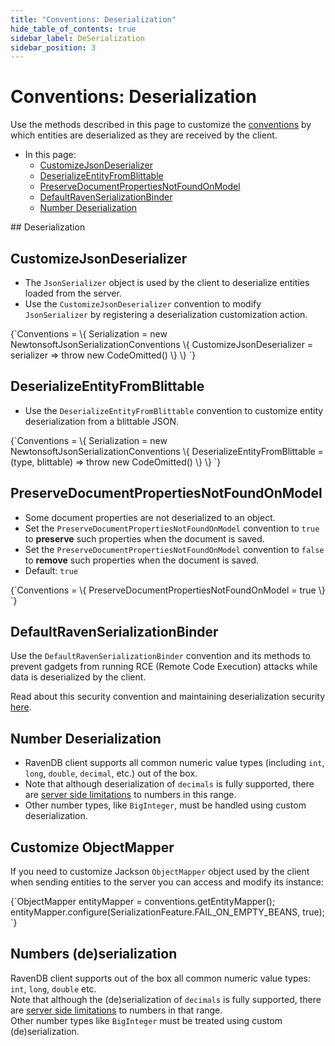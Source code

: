 ---
title: "Conventions: Deserialization"
hide_table_of_contents: true
sidebar_label: DeSerialization
sidebar_position: 3
---




# Conventions: Deserialization
<LanguageSwitcher supportedLanguages={supportedLanguages} />
<LanguageContent language="csharp">

<Admonition type="note" title="Note">

Use the methods described in this page to customize the [conventions](../../client-api/configuration/conventions.mdx) 
by which entities are deserialized as they are received by the client.  

* In this page:  
  * [CustomizeJsonDeserializer](../../client-api/configuration/deserialization.mdx#customizejsondeserializer)  
  * [DeserializeEntityFromBlittable](../../client-api/configuration/deserialization.mdx#deserializeentityfromblittable)  
  * [PreserveDocumentPropertiesNotFoundOnModel](../../client-api/configuration/deserialization.mdx#preservedocumentpropertiesnotfoundonmodel)  
  * [DefaultRavenSerializationBinder](../../client-api/configuration/deserialization.mdx#defaultravenserializationbinder)  
  * [Number Deserialization](../../client-api/configuration/deserialization.mdx#number-deserialization)  

</Admonition>
## Deserialization

## CustomizeJsonDeserializer

* The `JsonSerializer` object is used by the client to deserialize entities 
  loaded from the server.  
* Use the `CustomizeJsonDeserializer` convention to modify `JsonSerializer` 
  by registering a deserialization customization action.  

<TabItem value="customize_json_deserializer" label="customize_json_deserializer">
<CodeBlock language="csharp">
{`Conventions =
\{
    Serialization = new NewtonsoftJsonSerializationConventions
    \{
        CustomizeJsonDeserializer = serializer => throw new CodeOmitted()
    \}
\}
`}
</CodeBlock>
</TabItem>

## DeserializeEntityFromBlittable

* Use the `DeserializeEntityFromBlittable` convention to customize entity 
  deserialization from a blittable JSON.  

<TabItem value="DeserializeEntityFromBlittable" label="DeserializeEntityFromBlittable">
<CodeBlock language="csharp">
{`Conventions =
\{
    Serialization = new NewtonsoftJsonSerializationConventions
    \{
        DeserializeEntityFromBlittable = (type, blittable) => throw new CodeOmitted()
    \}
\}
`}
</CodeBlock>
</TabItem>

## PreserveDocumentPropertiesNotFoundOnModel

* Some document properties are not deserialized to an object.  
* Set the `PreserveDocumentPropertiesNotFoundOnModel` convention to `true` 
  to **preserve** such properties when the document is saved.  
* Set the `PreserveDocumentPropertiesNotFoundOnModel` convention to `false` 
  to **remove** such properties when the document is saved.  
* Default: `true`  

<TabItem value="preserve_doc_props_not_found_on_model" label="preserve_doc_props_not_found_on_model">
<CodeBlock language="csharp">
{`Conventions =
\{
    PreserveDocumentPropertiesNotFoundOnModel = true
\}
`}
</CodeBlock>
</TabItem>

## DefaultRavenSerializationBinder

Use the `DefaultRavenSerializationBinder` convention and its methods to 
prevent gadgets from running RCE (Remote Code Execution) attacks while 
data is deserialized by the client.  

Read about this security convention and maintaining deserialization security 
[here](../../client-api/security/deserialization-security.mdx).  


## Number Deserialization

* RavenDB client supports all common numeric value types (including `int`, `long`, 
  `double`, `decimal`, etc.) out of the box.  
* Note that although deserialization of `decimals` is fully supported, there are 
  [server side limitations](../../server/kb/numbers-in-ravendb.mdx) to numbers in this range.  
* Other number types, like `BigInteger`, must be handled using custom deserialization.




</LanguageContent>
<LanguageContent language="java">


## Customize ObjectMapper

If you need to customize Jackson `ObjectMapper` object used by the client when sending entities to the server you can access and modify its instance:

<TabItem value="customize_object_mapper" label="customize_object_mapper">
<CodeBlock language="java">
{`ObjectMapper entityMapper = conventions.getEntityMapper();
entityMapper.configure(SerializationFeature.FAIL_ON_EMPTY_BEANS, true);
`}
</CodeBlock>
</TabItem>

## Numbers (de)serialization

RavenDB client supports out of the box all common numeric value types: `int`, `long`, `double` etc.  
Note that although the (de)serialization of `decimals` is fully supported, there are [server side limitations](../../server/kb/numbers-in-ravendb.mdx) to numbers in that range.  
Other number types like `BigInteger` must be treated using custom (de)serialization.


</LanguageContent>

<!---
### Conventions
- [Conventions](../../client-api/configuration/conventions)
- [Querying](../../client-api/configuration/querying)
- [Load Balance &amp; Failover](../../client-api/configuration/load-balance/overview)
- [Serialization](../../client-api/configuration/serialization)
- [Deserialization Security](../../client-api/security/deserialization-security)

### Document Identifiers
- [Document Identifiers](../../client-api/document-identifiers/working-with-document-identifiers)
- [Global ID Generation](../../client-api/configuration/identifier-generation/global)
- [Type-specific ID](../../client-api/configuration/identifier-generation/type-specific)

### Document Store
- [Document Store](../../client-api/what-is-a-document-store)


-->